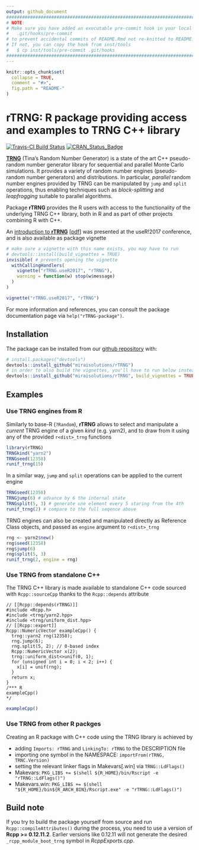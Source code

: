 ```yaml
---
output: github_document
################################################################################
# NOTE: 
# Make sure you have added an executable pre-commit hook in your local checkout 
#   .git/hooks/pre-commit
# to prevent accidental commits of README.Rmd not re-knitted to README.md.
# If not, you can copy the hook from inst/tools
#   $ cp inst/tools/pre-commit .git/hooks
################################################################################
---
```


<!-- README.md is generated from README.Rmd. Please edit that file -->


```r
knitr::opts_chunk$set(
  collapse = TRUE,
  comment = "#>",
  fig.path = "README-"
)
```

# rTRNG: R package providing access and examples to TRNG C++ library

[![Travis-CI Build Status](https://travis-ci.org/miraisolutions/rTRNG.svg?branch=master)](https://travis-ci.org/miraisolutions/rTRNG)
[![CRAN_Status_Badge](http://www.r-pkg.org/badges/version/rTRNG)](https://cran.r-project.org/package=rTRNG)

**[TRNG](https://numbercrunch.de/trng/)** (Tina's Random Number Generator) is a
state of the art C++ pseudo-random number generator library for sequential and
parallel Monte Carlo simulations. It provides a variety of random number engines
(pseudo-random number generators) and distributions. In particular, *parallel*
random number engines provided by TRNG can be manipulated by `jump` and `split`
operations, thus enabling techniques such as _block-splitting_ and
_leapfrogging_ suitable to parallel algorithms.

Package **rTRNG** provides the R users with access to the functionality of the
underlying TRNG C++ library, both in R and as part of other projects combining R
with C++.

An
[introduction to **rTRNG**](https://user2017.sched.com/event/Axpj/rtrng-advanced-parallel-random-number-generation-in-r)
[[pdf](http://schd.ws/hosted_files/user2017/93/Mirai.rTRNG.useR2017.pdf)]
was presented at the useR!2017 conference, and is also available as package
vignette
```r
# make sure a vignette with this name exists, you may have to run
# devtools::install(build_vignettes = TRUE)
invisible( # prevents opening the vignette
  withCallingHandlers(
    vignette("rTRNG.useR2017", "rTRNG"),
    warning = function(w) stop(w$message)
  )
)
```
```r
vignette("rTRNG.useR2017", "rTRNG")
```
For more information and references, you can consult the package documentation
page via `help("rTRNG-package")`.


## Installation

The package can be installed from our 
[github repository](https://github.com/miraisolutions/rTRNG) with:
```r
# install.packages("devtools")
devtools::install_github("miraisolutions/rTRNG")
# in order to also build the vignettes, you'll have to run below instead
devtools::install_github("miraisolutions/rTRNG", build_vignettes = TRUE)
```


## Examples 

### Use TRNG engines from R

Similarly to base-R (`?Random`), **rTRNG** allows to select and manipulate a
_current_ TRNG engine of a given _kind_ (e.g. yarn2), and to draw from it using
any of the provided `r<dist>_trng` functions
```r
library(rTRNG)
TRNGkind("yarn2") 
TRNGseed(12358)
runif_trng(15)
```
In a similar way, `jump` and `split` operations can be applied to the current
engine
```r
TRNGseed(12358)
TRNGjump(6) # advance by 6 the internal state
TRNGsplit(5, 3) # generate une element every 5 staring from the 4th
runif_trng(2) # compare to the full seqence above
```

TRNG engines can also be created and manipulated directly as Reference Class
objects, and passed as `engine` argument to `r<dist>_trng`
```r
rng <- yarn2$new()
rng$seed(12358)
rng$jump(6)
rng$split(5, 3)
runif_trng(2, engine = rng)
```

### Use TRNG from standalone C++

The TRNG C++ library is made available to standalone C++ code sourced with
`Rcpp::sourceCpp` thanks to the `Rcpp::depends` attribute
```Rcpp
// [[Rcpp::depends(rTRNG)]]
#include <Rcpp.h>
#include <trng/yarn2.hpp>
#include <trng/uniform_dist.hpp>
// [[Rcpp::export]]
Rcpp::NumericVector exampleCpp() {
  trng::yarn2 rng(12358);
  rng.jump(6);
  rng.split(5, 2); // 0-based index
  Rcpp::NumericVector x(2);
  trng::uniform_dist<>unif(0, 1);
  for (unsigned int i = 0; i < 2; i++) {
    x[i] = unif(rng);
  }
  return x;
}
/*** R
exampleCpp()
*/
```
```r
exampleCpp()
```

### Use TRNG from other R packges

Creating an R package with C++ code using the TRNG library is achieved by

* adding `Imports: rTRNG` and `LinkingTo: rTRNG` to the DESCRIPTION file
* importing one symbol in the NAMESPACE: `importFrom(rTRNG, TRNC.Version)`
* setting the relevant linker flags in Makevars[.win] via `TRNG::LdFlags()`
* Makevars: `PKG_LIBS += $(shell ${R_HOME}/bin/Rscript -e "rTRNG::LdFlags()")`
* Makevars.win: `PKG_LIBS += $(shell "${R_HOME}/bin${R_ARCH_BIN}/Rscript.exe" -e "rTRNG::LdFlags()")`


## Build note

If you try to build the package yourself from source and run
`Rcpp::compileAttributes()` during the process, you need to use a version of
**Rcpp >= 0.12.11.2**. Earlier versions like 0.12.11 will not generate the
desired `_rcpp_module_boot_trng` symbol in _RcppExports.cpp_.
